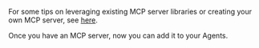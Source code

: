 For some tips on leveraging existing MCP server libraries or creating your own MCP server, see [here](/tutorials/how-to-create-mcp-servers/overview).

Once you have an MCP server, now you can add it to your Agents. 


